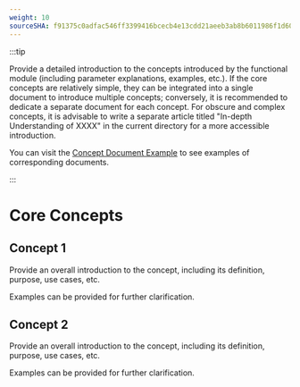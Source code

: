 ```yaml
---
weight: 10
sourceSHA: f91375c0adfac546ff3399416bcecb4e13cdd21aeeb3ab8b6011986f1d6001f0
---
```


:::tip

Provide a detailed introduction to the concepts introduced by the functional module (including parameter explanations, examples, etc.). If the core concepts are relatively simple, they can be integrated into a single document to introduce multiple concepts; conversely, it is recommended to dedicate a separate document for each concept. For obscure and complex concepts, it is advisable to write a separate article titled "In-depth Understanding of XXXX" in the current directory for a more accessible introduction.

You can visit the [Concept Document Example](https://product-doc-guide.alauda.cn/template/concept/core_example.html) to see examples of corresponding documents.

:::

# Core Concepts

## Concept 1

Provide an overall introduction to the concept, including its definition, purpose, use cases, etc.

Examples can be provided for further clarification.

## Concept 2

Provide an overall introduction to the concept, including its definition, purpose, use cases, etc.

Examples can be provided for further clarification.
